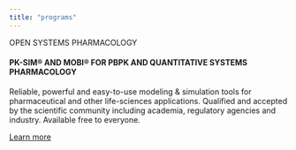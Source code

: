 ```yaml
---
title: "programs"
---
```


<!-- #TODO implement custom listing -->

```{=html}
<div class="grid">
  <div class="g-col-12">
    <div class="card border-primary mb-3">
      <div class="card-header">OPEN SYSTEMS PHARMACOLOGY</div>
      <div class="card-body">
        <h4 class="card-title">PK-SIM® AND MOBI® FOR PBPK AND QUANTITATIVE SYSTEMS PHARMACOLOGY</h4>
        <p class="card-text">Reliable, powerful and easy-to-use modeling & simulation tools for pharmaceutical and other life-sciences applications. Qualified and accepted by the scientific community including academia, regulatory agencies and industry. Available free to everyone.
</p>
        <a type="button" href="https://www.open-systems-pharmacology.org/" class="btn btn-outline-info">Learn more</a>
      </div>
    </div>
  </div>

</div>
```
